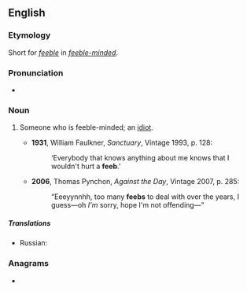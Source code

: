 ==English==

===Etymology===
Short for ''[[feeble]]'' in ''[[feeble-minded]]''.

===Pronunciation===
* {{IPA|/fiːb/}}

===Noun===
{{en-noun}}

# {{context|US|slang}} Someone who is feeble-minded; an [[idiot]].
#*'''1931''', William Faulkner, ''Sanctuary'', Vintage 1993, p. 128:
#*:‘Everybody that knows anything about me knows that I wouldn't hurt a '''feeb'''.’
#* '''2006''', Thomas Pynchon, ''Against the Day'', Vintage 2007, p. 285:
#*: “Eeeyynnhh, too many '''feebs''' to deal with over the years, I guess—oh ''I'm'' sorry, hope I'm not offending—”

=====Translations=====
{{trans-top|Someone who is feeble-minded; an idiot}}
* Russian: {{t+|ru|кретин|m}}
{{trans-mid}}
{{trans-bottom}}

===Anagrams===
* {{alphagram|[[beef#English|beef]]}}